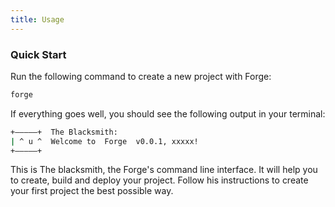 ```yaml
---
title: Usage
---
```


### Quick Start

Run the following command to create a new project with Forge:

```bash
forge
```

If everything goes well, you should see the following output in your terminal: 

```bash
+—————+  The Blacksmith: 
| ^ u ^  Welcome to  Forge  v0.0.1, xxxxx!
+—————+
```

This is The blacksmith, the Forge's command line interface. It will help you to create, build and deploy your project.
Follow his instructions to create your first project the best possible way.